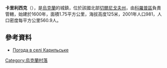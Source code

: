 {{coord|51|30|29|N|33|0|59|E|scale:100000|display=title}}

'''卡里利西克'''（{{lang-uk|Карильське}}），是[[烏克蘭|烏克蘭]]的城鎮，位於該國北部[[切爾尼戈夫州|切爾尼戈夫州]]，由[[科羅普區|科羅普區]]負責管轄，始建於1600年，面積1.75平方公里，海拔高度125米，2001年人口981，人口密度每平方公里560.9人。

==參考資料==
* [http://weather.in.ua/ua/chernigovskaja/10166 Погода в селі Карильське] {{Wayback|url=http://weather.in.ua/ua/chernigovskaja/10166 |date=20111220141143 }}

{{Ukraine-geo-stub}}
[[Category:烏克蘭村落|Category:烏克蘭村落]]